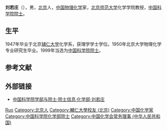 '''刘若庄'''（{{bd|1925年|5月25日|2020年|10月8日|catIdx=Liu}}），男，[[北京|北京]]人，[[中华人民共和国|中国]][[物理化学|物理化学]]家，[[北京师范大学|北京师范大学]]化学学院教授，[[中国科学院院士|中国科学院院士]]。

== 生平 ==
1947年毕业于北京[[辅仁大学|辅仁大学]]化学系，获理学学士学位。1950年北京大学物理化学专业研究生毕业。1999年当选为[[中国科学院院士|中国科学院院士]]。

== 参考文献 ==
{{reflist}}

== 外部链接 ==
* [https://web.archive.org/web/20120427015018/http://sourcedb.cas.cn/sourcedb_ad_cas/zw2/ysxx/hxb/ 中国科学院学部与院士·院士信息·化学部·刘若庄]

{{中国科学家小作品}}
{{中国科学院化学部院士}}
{{Navboxes 
| title  = 刘若庄在[[中國化學會_(中華人民共和國)|中国化学会]]的职务
| list1  =
{{中国化学会第二十二届理事会}}
{{中国化学会第二十四届理事会}}
}}

{{规范控制}}
{{DEFAULTSORT:Liu}}
[[Category:刘姓|Ruo]]
[[Category:北京人|Category:北京人]]
[[Category:輔仁大學校友_(北京)|Category:輔仁大學校友 (北京)]]
[[Category:中国化学家|Category:中国化学家]]
[[Category:中国科学院化学部院士|Category:中国科学院化学部院士]]
[[Category:中国化学会常务理事_(中华人民共和国)|Category:中国化学会常务理事 (中华人民共和国)]]
